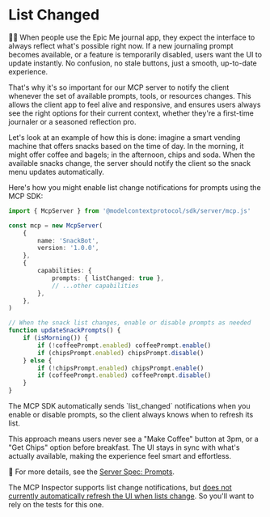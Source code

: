 # List Changed

👨‍💼 When people use the Epic Me journal app, they expect the interface to always reflect what's possible right now. If a new journaling prompt becomes available, or a feature is temporarily disabled, users want the UI to update instantly. No confusion, no stale buttons, just a smooth, up-to-date experience.

That's why it's so important for our MCP server to notify the client whenever the set of available prompts, tools, or resources changes. This allows the client app to feel alive and responsive, and ensures users always see the right options for their current context, whether they're a first-time journaler or a seasoned reflection pro.

Let's look at an example of how this is done: imagine a smart vending machine that offers snacks based on the time of day. In the morning, it might offer coffee and bagels; in the afternoon, chips and soda. When the available snacks change, the server should notify the client so the snack menu updates automatically.

Here's how you might enable list change notifications for prompts using the MCP SDK:

```ts
import { McpServer } from '@modelcontextprotocol/sdk/server/mcp.js'

const mcp = new McpServer(
	{
		name: 'SnackBot',
		version: '1.0.0',
	},
	{
		capabilities: {
			prompts: { listChanged: true },
			// ...other capabilities
		},
	},
)

// When the snack list changes, enable or disable prompts as needed
function updateSnackPrompts() {
	if (isMorning()) {
		if (!coffeePrompt.enabled) coffeePrompt.enable()
		if (chipsPrompt.enabled) chipsPrompt.disable()
	} else {
		if (!chipsPrompt.enabled) chipsPrompt.enable()
		if (coffeePrompt.enabled) coffeePrompt.disable()
	}
}
```

<callout-success>
	The MCP SDK automatically sends `list_changed` notifications when you enable
	or disable prompts, so the client always knows when to refresh its list.
</callout-success>

This approach means users never see a "Make Coffee" button at 3pm, or a "Get Chips" option before breakfast. The UI stays in sync with what's actually available, making the experience feel smart and effortless.

📜 For more details, see the [Server Spec: Prompts](https://modelcontextprotocol.io/specification/2025-06-18/server/prompts).

The MCP Inspector supports list change notifications, but [does not currently automatically refresh the UI when lists change](https://github.com/modelcontextprotocol/inspector/issues/592). So you'll want to rely on the tests for this one.
